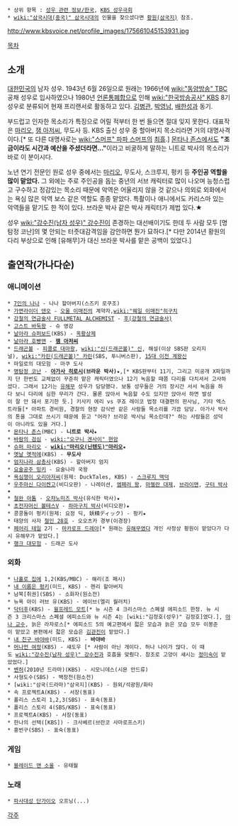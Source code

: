  * 상위 항목 : [[성우 관련 정보/한국]], [[KBS 성우극회]]
 * [[wiki:"삼국시대(중국)" 삼국시대]]의 인물을 찾으셨다면 [[황원(삼국지)]] 참조.

http://www.kbsvoice.net/profile_images/175661045153931.jpg

[[목차]]
== 소개 ==
[[대한민국]]의 남자 성우. 1943년 6월 26일으로 원래는 1966년에 [[wiki:"동양방송" TBC]] 공채 성우로 입사하였으나 1980년 [[언론통폐합]]으로 인해 [[wiki:"한국방송공사" KBS]] 8기 성우로 분류되어 현재 프리랜서로 활동하고 있다. [[김병관]], [[박영남]], [[배한성]]과 동기.

부드럽고 인자한 목소리가 특징으로 어릴 적부터 한 번 들으면 절대 잊지 못한다. 대표작은 [[마리오]], [[잼 아저씨]], 무도사 등. KBS 출신 성우 중 할아버지 목소리라면 거의 대명사격이다.[* 또 다른 대명사로는 [[wiki:"스머프" 파파 스머프]]의 [[최흘]].] [[몬타나 존스]]에서도 '''"조금이라도 시간과 예산을 주셨더라면..."'''이라고 비굴하게 말하는 니트로 박사의 목소리가 바로 이 분이시다.

노년 연기 전문인 원로 성우 중에서는 [[마리오]], 무도사, 스크루지, 펑키 등 '''주인공 역할을 많이 맡았다.''' 그 외에는 주로 주인공을 돕는 중년의 서브 캐릭터로 많이 나오며 능청스럽고 구수하고 정감있는 목소리 때문에 악역은 어울리지 않을 것 같으나 의외로 외화에서는 욕심 많은 악역 보스 같은 역할도 종종 맡았다. 특촬이나 애니에서도 카리스마 있는 악역들을 맡기도 한 적이 있다. 브라운 박사 같은 박사 캐릭터가 제법 있다.★

성우 [[wiki:"강수진(남자 성우)" 강수진]]이 존경하는 대선배이기도 한데 두 사람 모두 [명탐정 코난]의 몇 안되는 터줏대감격임을 감안하면 뭔가 묘하다.[* 다만 2014년 황원의 다리 부상으로 인해 [유해무]가 대신 브라운 박사를 맡은 공백이 있었다.]

== 출연작(가나다순) ==
=== 애니메이션 ===
 * [[7인의 나나]] - 나나 할아버지(스즈키 로쿠조)
 * [[가면라이더 덴오]] - [[오울 이매진]]의 계약자,[[wiki:"웨일 이매진"히구치]]
 * [[강철의 연금술사 FULLMETAL ALCHEMIST]] - [[후(강철의 연금술사)]]
 * [[고스트 바둑왕]] - 슈 영감
 * [[날아라 슈퍼보드]](KBS) - [[옥황상제]]
 * [[날아라 호빵맨]] - '''[[잼 아저씨]]'''
 * [[드래곤볼]] - [[피콜로 대마왕]], [[wiki:"신(드래곤볼)" 신]], 해설(이상 SBS판 오리지널), [[wiki:"카린(드래곤볼)" 카린]](SBS, 투니버스판), [[15대 이전 계왕신]]
 * 마일로의 대모험 - 마쿠 도사
 * [[명탐정 코난]] - '''[[아가사 히로시]](브라운 박사)'''★,[* KBS판부터 11기, 그리고 미공개 X파일까지 단 한번도 교체없이 꾸준히 맡은 캐릭터였으나 12기 녹음할 때쯤 다리를 다치셔서 고사하셨다. 그래서 12기는 [[유해무]] 성우가 담당했다. 보통 성우들은 거의 장시간 서서 녹음을 하다 보니 다리에 심한 무리가 간다. 물론 앉아서 녹음할 수도 있지만 앉아서 하면 발성이 잘 안 돼서 포기한 듯.] 키사키 에리 vs 쿠죠 레이코 법정 대결편의 판사님, 기타 엑스트라들[* 아파트 경비원, 경찰의 현장 감식반 같은 사람들 목소리를 가끔 담당. 아가사 박사의 톤을 그대로 쓰시기 때문에 듣고 "어라? 브라운 박사님 목소린데?" 하는 사람들은 성덕이 아니라도 있을 거다.]
 * [[몬타나 존스]](MBC) - '''니트로 박사'''★
 * [[바람의 검심]] - [[wiki:"오구니 겐사이" 현암]]
 * [[슈퍼 마리오]] - '''[[wiki:"마리오(닌텐도)"마리오]]'''★
 * [[옛날 옛적에]](KBS) - '''무도사''' 
 * [[엄지나라 삼총사]](KBS) - 할아버지 엄지
 * [[요술공주 밍키]] - 요술나라 국왕
 * [[욕심쟁이 오리아저씨]](원제: DuckTales, KBS) - [[스크루지 맥덕]]
 * [[우주마신 다이켄고]](비디오판) - 나레이션, [[우주마신 다이켄고/등장인물#s-2|엠페러 왕]], [[우주마신 다이켄고/등장인물#s-3|마젤란 대제]], [[우주마신 다이켄고/등장인물#s-4|브라이맨]], [[우주마신 다이켄고/등장인물#s-4|구터 박사]]★
 * [[철완 아톰]] - [[오챠노미즈 박사]](유식한 박사)★
 * [[초전자머신 볼테스V]] - [[하마구치 박사]](비디오판)★
 * 콩콩돌이 펑키(원제: 요정 딕, 妖精ディック) - 펑키★
 * 태양의 사자 [[철인 28호]] - 오오츠카 경부(이경장)
 * [[페어리 테일]] 2기 - [[마카로프 드레아]][* 원래는 [[유해무]]였다 개인 사정상 황원이 맡았다가 다시 유해무가 맡았다.]
 * [[행크 대모험]] - 드래곤 도사

=== 외화 ===
 * [[나홀로 집에]] 1,2(KBS/MBC) - 해리(조 페시)
 * [[내 이름은 펑키]](미드, KBS) - 헨리 할아버지
 * 남북[취권](SBS) - 소화자(원소전)
 * 뉴욕 아이 러브 유(KBS) - 에이브(엘리 월러치)
 * [[닥터후]](KBS) - [[윌프레드 모트]][* 뉴 시즌 4 크리스마스 스폐셜 에피소드 한정. 뉴 시즌 3 크리스마스 스폐셜 에피소드와 뉴 시즌 4는 [wiki:"김정호(성우)" 김정호]였다.], [[야나 교수]], 늙은 라자로스[* 에피소드 5의 예고편에서 젋은 모습과 늙은 모습 모두 이봉준이 맡았고 본편에서 젋은 모습은 [[김관진]]이 맡았다.]
 * [[내 친구 바야바]](미드, KBS) - '''바야바'''
 * [[머나먼 여정]](KBS) - 섀도우 [* 사람이 아닌 개이다. 허나 나이가 많다. 이 때도 [[wiki:"강수진(남자 성우)" 강수진]]과 호흡을 맞췄다. 참조로 고양이 섀시는 [[정미숙]]이 맡았었다.]
 * [[벤허]](2010년 드라마)(KBS) - 시모니데스(시몬 안드류)
 * 사형도수(SBS) - 백장천(원소전)
 * [wiki:"삼국(드라마)"삼국지](KBS) - 원외/석광원/화타
 * 속 프로젝트A(KBS) - 서장(동표)
 * 폴리스 스토리 1,2,3(SBS) - 표숙(동표)
 * 폴리스 스토리 4(SBS/KBS) - 표숙(동표)
 * 프로젝트A(KBS) - 서장(동표)
 * 한나의 선택([KBS]) - 크사베르(브란코 사마로프스키)
 * 홍번구(SBS) - 표숙(동표)

=== 게임 ===
 * [[블레이드 앤 소울]] - 유태월

=== 노래 ===
 * [[파사대성 단가이오]] 오프닝(...)

[[각주]]
